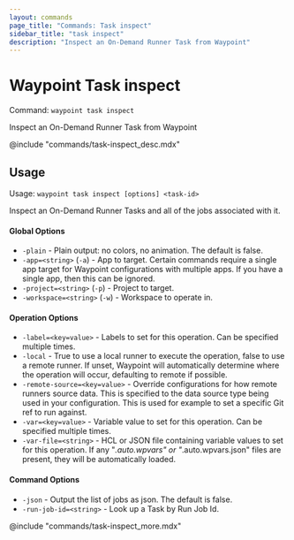 ```yaml
---
layout: commands
page_title: "Commands: Task inspect"
sidebar_title: "task inspect"
description: "Inspect an On-Demand Runner Task from Waypoint"
---
```


# Waypoint Task inspect

Command: `waypoint task inspect`

Inspect an On-Demand Runner Task from Waypoint

@include "commands/task-inspect_desc.mdx"

## Usage

Usage: `waypoint task inspect [options] <task-id>`


  Inspect an On-Demand Runner Tasks and all of the jobs associated with it.

#### Global Options

- `-plain` - Plain output: no colors, no animation. The default is false.
- `-app=<string>` (`-a`) - App to target. Certain commands require a single app target for Waypoint configurations with multiple apps. If you have a single app, then this can be ignored.
- `-project=<string>` (`-p`) - Project to target.
- `-workspace=<string>` (`-w`) - Workspace to operate in.

#### Operation Options

- `-label=<key=value>` - Labels to set for this operation. Can be specified multiple times.
- `-local` - True to use a local runner to execute the operation, false to use a remote runner. 
If unset, Waypoint will automatically determine where the operation will occur, 
defaulting to remote if possible.
- `-remote-source=<key=value>` - Override configurations for how remote runners source data. This is specified to the data source type being used in your configuration. This is used for example to set a specific Git ref to run against.
- `-var=<key=value>` - Variable value to set for this operation. Can be specified multiple times.
- `-var-file=<string>` - HCL or JSON file containing variable values to set for this operation. If any "*.auto.wpvars" or "*.auto.wpvars.json" files are present, they will be automatically loaded.

#### Command Options

- `-json` - Output the list of jobs as json. The default is false.
- `-run-job-id=<string>` - Look up a Task by Run Job Id.

@include "commands/task-inspect_more.mdx"
